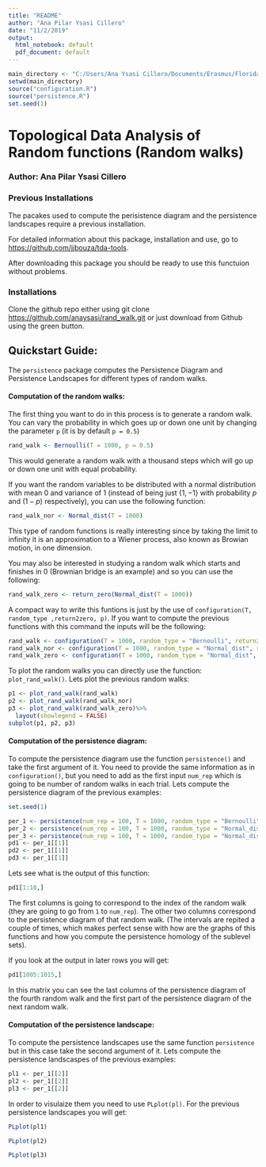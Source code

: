 ```yaml
---
title: "README"
author: "Ana Pilar Ysasi Cillero"
date: "11/2/2019"
output:
  html_notebook: default
  pdf_document: default
---
```


```r
main_directory <- "C:/Users/Ana Ysasi Cillero/Documents/Erasmus/Florida/Academic_Training/CODE2"
setwd(main_directory) 
source("configuration.R")
source("persistence.R")
set.seed(1)
```

# Topological Data Analysis of Random functions (Random walks)
### Author: Ana Pilar Ysasi Cillero


### Previous Installations

The pacakes used to compute the perisistence diagram and the persistence landscapes require a previous installation. 

For detailed information about this package, installation and use, go to <https://github.com/jjbouza/tda-tools>.

After downloading this package you should be ready to use this functuion without problems.


### Installations

Clone the github repo either using git clone <https://github.com/anaysasi/rand_walk.git> or just download from Github using the green button.


## Quickstart Guide:

The ```persistence``` package computes the Persistence Diagram and Persistence Landscapes for different types of random walks.



#### Computation of the random walks:

The first thing you want to do in this process is to generate a random walk. You can vary the probability in which goes up or down one unit by changing the parameter ```p``` (it is by default ```p = 0.5```) 
```r
rand_walk <- Bernoulli(T = 1000, p = 0.5)
```

This would generate a random walk with a thousand steps which will go up or down one unit with equal probability.

If you want the random variables to be distributed with a normal distribution with mean $0$ and variance of $1$ (instead of being just {$1,-1$} with probability $p$ and $(1-p)$ respectively), you can use the following function:
```r
rand_walk_nor <- Normal_dist(T = 1000)
```

This type of random functions is really interesting since by taking the limit to infinity it is an approximation to a Wiener process, also known as Browian motion, in one dimension.

You may also be interested in studying a random walk which starts and finishes in $0$ (Brownian bridge is an example) and so you can use the following:
```r
rand_walk_zero <- return_zero(Normal_dist(T = 1000))
```

A compact way to write this funtions is just by the use of ```configuration(T, random_type ,return2zero, p)```. If you want to compute the previous functions with this command the inputs will be the following:
```r
rand_walk <- configuration(T = 1000, random_type = "Bernoulli", return2zero = FALSE, p = 0.5)
rand_walk_nor <- configuration(T = 1000, random_type = "Normal_dist", return2zero = FALSE)
rand_walk_zero <- configuration(T = 1000, random_type = "Normal_dist", return2zero = TRUE)
```
To plot the random walks you can directly use the function: ```plot_rand_walk()```. Lets plot the previous random walks:

```r
p1 <- plot_rand_walk(rand_walk)
p2 <- plot_rand_walk(rand_walk_nor)
p3 <- plot_rand_walk(rand_walk_zero)%>%
  layout(showlegend = FALSE)
subplot(p1, p2, p3)
```

#### Computation of the persistence diagram:

To compute the persistence diagram use the function ```persistence()``` and take the first argument of it. You need to provide the same information as in ```configuration()```, but you need to add as the first input ```num_rep``` which is going to be number of random walks in each trial. Lets compute the persistence diagram of the previous examples:
```r
set.seed(1)
``` 
```r
per_1 <- persistence(num_rep = 100, T = 1000, random_type = "Bernoulli", return2zero = FALSE, p = 0.5)
per_2 <- persistence(num_rep = 100, T = 1000, random_type = "Normal_dist", return2zero = FALSE)
per_3 <- persistence(num_rep = 100, T = 1000, random_type = "Normal_dist", return2zero = TRUE)
pd1 <- per_1[[1]]
pd2 <- per_1[[1]]
pd3 <- per_1[[1]]
```

Lets see what is the output of this function:
```r
pd1[1:10,]
```

The first columns is going to correspond to the index of the random walk (they are going to go from ```1``` to ```num_rep```). The other two columns correspond to the persistence diagram of that random walk. (The intervals are repited a couple of times, which makes perfect sense with how are the graphs of this functions and how you compute the persistence homology of the sublevel sets). 

If you look at the output in later rows you will get:
```r
pd1[1005:1015,]
```

In this matrix you can see the last columns of the persistence diagram of the fourth random walk and the first part of the persistence diagram of the next random walk. 
   

#### Computation of the persistence landscape:

To compute the persistence landscapes use the same function ```persistence``` but in this case take the second argument of it. Lets compute the persistence landscaspes of the previous examples:
```r
pl1 <- per_1[[2]]
pl2 <- per_1[[2]]
pl3 <- per_1[[2]]
```

In order to visulaize them you need to use ```PLplot(pl)```. For the previous persistence landscapes you will get:
```r
PLplot(pl1)
```
```r
PLplot(pl2)
```
```r
PLplot(pl3)
```